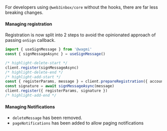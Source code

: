 For developers using `@web3inbox/core` without the hooks, there are far less breaking changes.

#### Managing registration

Registration is now split into 2 steps to avoid the opinionated approach of passing `onSign` callback.

```typescript
import { useSignMessage } from '@wagmi'
const { signMessageAsync } = useSignMessage()

/* highlight-delete-start */
client.register(signMessageAsync)
/* highlight-delete-end */
/* highlight-add-start */
const { registerParams, message } = client.prepareRegistration({ account: 'eip155:1:0x..' })
const signature = await signMessageAsync(message)
client.register({ registerParams, signature })
/* highlight-add-end */
```

#### Managing Notifications

- `deleteMessage` has been removed.
- `pageNotifications` has been added to allow paging notifications
